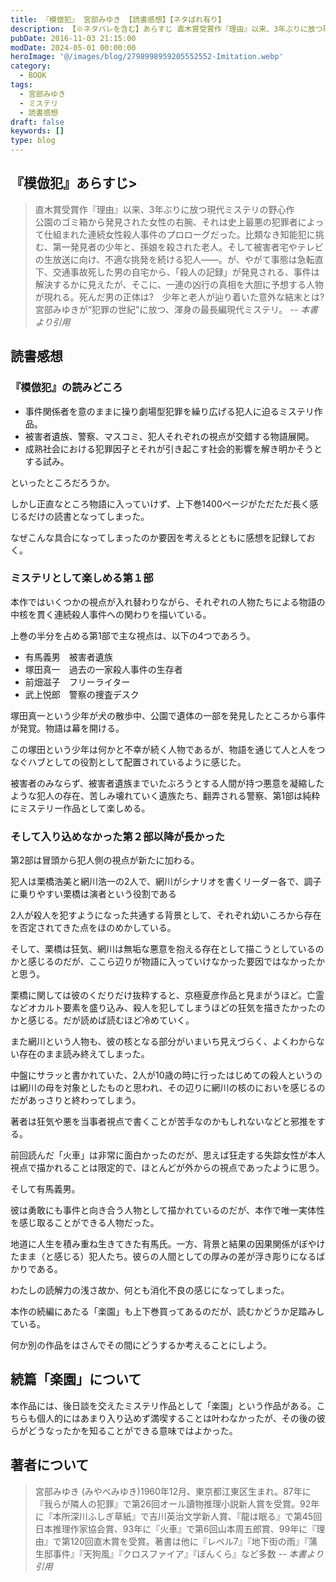 ```yaml
---
title: 『模倣犯』 宮部みゆき 【読書感想】【ネタばれ有り】
description: 【※ネタバレを含む】あらすじ 直木賞受賞作『理由』以来、3年ぶりに放つ現代ミステリの野心作 公園のゴミ箱から発見された女性の右腕、それは史上最悪の犯罪者によって仕組まれた連続女性殺人事件のプロローグだった。比類なき知能犯に挑む、第一発見者の少年と、孫娘を殺された老人。
pubDate: 2016-11-03 21:15:00
modDate: 2024-05-01 00:00:00
heroImage: '@/images/blog/2798998959205552552-Imitation.webp'
category:
  - BOOK
tags:
  - 宮部みゆき
  - ミステリ
  - 読書感想
draft: false
keywords: []
type: blog
---
```



## 『模倣犯』あらすじ>

> 直木賞受賞作『理由』以来、3年ぶりに放つ現代ミステリの野心作<br />
> 公園のゴミ箱から発見された女性の右腕、それは史上最悪の犯罪者によって仕組まれた連続女性殺人事件のプロローグだった。比類なき知能犯に挑む、第一発見者の少年と、孫娘を殺された老人。そして被害者宅やテレビの生放送に向け、不適な挑発を続ける犯人――。が、やがて事態は急転直下、交通事故死した男の自宅から、「殺人の記録」が発見される、事件は解決するかに見えたが、そこに、一連の凶行の真相を大胆に予想する人物が現れる。死んだ男の正体は?　少年と老人が辿り着いた意外な結末とは?　宮部みゆきが“犯罪の世紀"に放つ、渾身の最長編現代ミステリ。 <cite>-- 本書より引用</cite>

## 読書感想

### 『模倣犯』の読みどころ

<Alert type='danger' content='以降、ネタバレを含む' />

- 事件関係者を意のままに操り劇場型犯罪を繰り広げる犯人に迫るミステリ作品。
- 被害者遺族、警察、マスコミ、犯人それぞれの視点が交錯する物語展開。
- 成熟社会における犯罪因子とそれが引き起こす社会的影響を解き明かそうとする試み。

といったところだろうか。

しかし正直なところ物語に入っていけず、上下巻1400ページがただただ長く感じるだけの読書となってしまった。

なぜこんな具合になってしまったのか要因を考えるとともに感想を記録しておく。

### ミステリとして楽しめる第１部

本作ではいくつかの視点が入れ替わりながら、それぞれの人物たちによる物語の中核を貫く連続殺人事件への関わりを描いている。

上巻の半分を占める第1部で主な視点は、以下の4つであろう。

- 有馬義男　被害者遺族
- 塚田真一　過去の一家殺人事件の生存者
- 前畑滋子　フリーライター
- 武上悦郎　警察の捜査デスク

塚田真一という少年が犬の散歩中、公園で遺体の一部を発見したところから事件が発覚。物語は幕を開ける。

この塚田という少年は何かと不幸が続く人物であるが、物語を通じて人と人をつなぐハブとしての役割として配置されているように感じた。

被害者のみならず、被害者遺族までいたぶろうとする人間が持つ悪意を凝縮したような犯人の存在、苦しみ壊れていく遺族たち、翻弄される警察、第1部は純粋にミステリー作品として楽しめる。

### そして入り込めなかった第２部以降が長かった

第2部は冒頭から犯人側の視点が新たに加わる。

犯人は栗橋浩美と網川浩一の2人で、網川がシナリオを書くリーダー各で、調子に乗りやすい栗橋は演者という役割である

2人が殺人を犯すようになった共通する背景として、それぞれ幼いころから存在を否定されてきた点をほのめかしている。

そして、栗橋は狂気、網川は無垢な悪意を抱える存在として描こうとしているのかと感じるのだが、ここら辺りが物語に入っていけなかった要因ではなかったかと思う。

栗橋に関しては彼のくだりだけ抜粋すると、京極夏彦作品と見まがうほど。亡霊などオカルト要素を盛り込み、殺人を犯してしまうほどの狂気を描きたかったのかと感じる。だが読めば読むほど冷めていく。

また網川という人物も、彼の核となる部分がいまいち見えづらく、よくわからない存在のまま読み終えてしまった。

中盤にサラッと書かれていた、2人が10歳の時に行ったはじめての殺人というのは網川の母を対象としたものと思われ、その辺りに網川の核のにおいを感じるのだがあっさりと終わってしまう。

著者は狂気や悪を当事者視点で書くことが苦手なのかもしれないなどと邪推をする。

前回読んだ「火車」は非常に面白かったのだが、思えば狂走する失踪女性が本人視点で描かれることは限定的で、ほとんどが外からの視点であったように思う。

<BlogCard
  title='『火車』 宮部みゆき 【読書感想・あらすじ】'
  description='火車 (宮部みゆき) のあらすじと感想。　あらすじ　休職中の刑事、本間俊介は遠縁の男性に頼まれて彼の婚約者、関根彰子の行方を捜すことになった。自らの意思で失踪、しかも徹底的に足取りを消して――なぜ彰子はそこまでして自分の存在を消さねばならなかったのか？　いったい彼女は何者なのか？'
  url='https://www.neputa-note.net/2016/10/blog-post_27/'
  domain='www.neputa-note.net'
/>

そして有馬義男。

彼は勇敢にも事件と向き合う人物として描かれているのだが、本作で唯一実体性を感じ取ることができる人物だった。

地道に人生を積み重ね生きてきた有馬氏。一方、背景と結果の因果関係がぼやけたまま（と感じる）犯人たち。彼らの人間としての厚みの差が浮き彫りになるばかりである。

わたしの読解力の浅さ故か、何とも消化不良の感じになってしまった。

本作の続編にあたる「楽園」も上下巻買ってあるのだが、読むかどうか足踏みしている。

何か別の作品をはさんでその間にどうするか考えることにしよう。

<div class='not-prose'>
  <div data-vc_mylinkbox_id='886764423'></div>
</div>

## 続篇「楽園」について

本作品には、後日談を交えたミステリ作品として「楽園」という作品がある。こちらも個人的にはあまり入り込めず満喫することは叶わなかったが、その後の彼らがどうなったかを知ることができる意味ではよかった。

<BlogCard
  title='『楽園』 宮部みゆき 【読書感想・あらすじ】'
  description='あらすじ 未曽有の連続誘拐殺人事件(「模倣犯」事件)　から９年。取材者として肉薄した前畑滋子は、未だ事件のダメージから立ち直れずにいた。そこに舞い込んだ、女性からの奇妙な依頼。12歳で亡くした息子、等が〝超能力者〟を有していたのか、真実を知りたい、というのだ。かくして滋子の眼前に、16年前の少女殺人'
  url='https://www.neputa-note.net/2016/11/blog-post_12/'
  domain='www.neputa-note.net'
/>

## 著者について

> 宮部みゆき (みやべみゆき)1960年12月、東京都江東区生まれ。87年に『我らが隣人の犯罪』で第26回オール讀物推理小説新人賞を受賞。92年に『本所深川ふしぎ草紙』で吉川英治文学新人賞、『龍は眠る』で第45回日本推理作家協会賞、93年に『火車』で第6回山本周五郎賞、99年に『理由』で第120回直木賞を受賞。著書は他に『レベル7』『地下街の雨』『蒲生邸事件』『天狗風』『クロスファイア』『ぼんくら』など多数 <cite>-- 本書より引用</cite>
